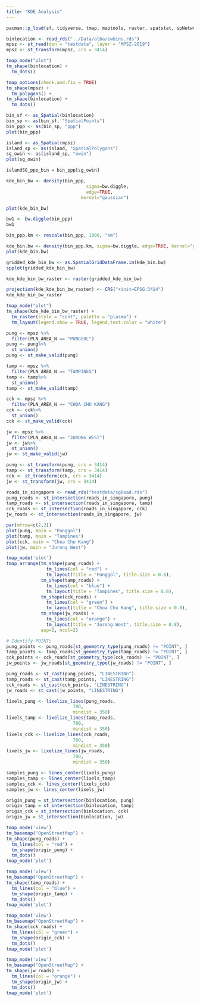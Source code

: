 ```yaml
---
title: "KDE Analysis"
---
```


```r
pacman::p_load(sf, tidyverse, tmap, maptools, raster, spatstat, spNetwork, classInt, viridis, arrow)
```

```r
binlocation <- read_rds("../Data/alba/ewbins.rds")
mpsz <- st_read(dsn = "testdata", layer = "MPSZ-2019")
mpsz <- st_transform(mpsz, crs = 3414)
```

```r
tmap_mode("plot")
tm_shape(binlocation) +
  tm_dots()
```

```r
tmap_options(check.and.fix = TRUE)
tm_shape(mpsz) +
  tm_polygons() +
tm_shape(binlocation) +
  tm_dots()
```

```r
bin_sf <- as_Spatial(binlocation)
bin_sp <- as(bin_sf, "SpatialPoints")
bin_ppp <- as(bin_sp, "ppp")
plot(bin_ppp)
```

```r
island <- as_Spatial(mpsz)
island_sp <- as(island, "SpatialPolygons")
sg_owin <- as(island_sp, "owin")
plot(sg_owin)
```

```r
islandSG_ppp_bin = bin_ppp[sg_owin]
```

```r
kde_bin_bw <- density(bin_ppp,
                              sigma=bw.diggle,
                              edge=TRUE,
                            kernel="gaussian") 
```

```r
plot(kde_bin_bw)
```

```r
bw1 <- bw.diggle(bin_ppp)
bw1
```
```r
bin_ppp.km <- rescale(bin_ppp, 1000, "km")
```

```r
kde_bin.bw <- density(bin_ppp.km, sigma=bw.diggle, edge=TRUE, kernel="gaussian")
plot(kde_bin.bw)
```

```r
gridded_kde_bin_bw <- as.SpatialGridDataFrame.im(kde_bin.bw)
spplot(gridded_kde_bin_bw)
```

```r
kde_kde_bin_bw_raster <- raster(gridded_kde_bin_bw)
```

```r
projection(kde_kde_bin_bw_raster) <- CRS("+init=EPSG:3414")
kde_kde_bin_bw_raster
```

```r
tmap_mode("plot")
tm_shape(kde_kde_bin_bw_raster) +
  tm_raster(style = "cont", palette = "plasma") +
  tm_layout(legend.show = TRUE, legend.text.color = "white")
```

```r
pung <- mpsz %>%
  filter(PLN_AREA_N == "PUNGGOL")
pung <- pung%>%
  st_union()
pung <- st_make_valid(pung)

tamp <- mpsz %>%
  filter(PLN_AREA_N == "TAMPINES")
tamp <- tamp%>%
  st_union()
tamp <- st_make_valid(tamp)

cck <- mpsz %>%
  filter(PLN_AREA_N == "CHOA CHU KANG")
cck <- cck%>%
  st_union()
cck <- st_make_valid(cck)

jw <- mpsz %>%
  filter(PLN_AREA_N == "JURONG WEST")
jw <- jw%>%
  st_union()
jw <- st_make_valid(jw)

pung <- st_transform(pung, crs = 3414)
tamp <- st_transform(tamp, crs = 3414)
cck <- st_transform(cck, crs = 3414)
jw <- st_transform(jw, crs = 3414)
```

```r
roads_in_singapore <- read_rds("testdata/sgRoad.rds")
pung_roads <- st_intersection(roads_in_singapore, pung)
tamp_roads <- st_intersection(roads_in_singapore, tamp)
cck_roads <- st_intersection(roads_in_singapore, cck)
jw_roads <- st_intersection(roads_in_singapore, jw)
```

```r
par(mfrow=c(2,2))
plot(pung, main = "Punggol")
plot(tamp, main = "Tampines")
plot(cck, main = "Choa Chu Kang")
plot(jw, main = "Jurong West")
```

```r
tmap_mode('plot')
tmap_arrange(tm_shape(pung_roads) +
               tm_lines(col = "red") +
               tm_layout(title = "Punggol", title.size = 0.8),
             tm_shape(tamp_roads) +
               tm_lines(col = "blue") +
               tm_layout(title = "Tampines", title.size = 0.8), 
             tm_shape(cck_roads) +
               tm_lines(col = "green") +
               tm_layout(title = "Choa Chu Kang", title.size = 0.8),
             tm_shape(jw_roads) +
               tm_lines(col = "orange") +
               tm_layout(title = "Jurong West", title.size = 0.8),
             asp=2, ncol=2)
```

```r
# Identify POINTs
pung_points <- pung_roads[st_geometry_type(pung_roads) != "POINT", ]
tamp_points <- tamp_roads[st_geometry_type(tamp_roads) != "POINT", ]
cck_points <- cck_roads[st_geometry_type(cck_roads) != "POINT", ]
jw_points <- jw_roads[st_geometry_type(jw_roads) != "POINT", ]
```

```r
pung_roads <- st_cast(pung_points, "LINESTRING")
tamp_roads <- st_cast(tamp_points, "LINESTRING")
cck_roads <- st_cast(cck_points, "LINESTRING")
jw_roads <- st_cast(jw_points, "LINESTRING")
```

```r
lixels_pung <- lixelize_lines(pung_roads, 
                         700, 
                         mindist = 350)
lixels_tamp <- lixelize_lines(tamp_roads, 
                         700, 
                         mindist = 350)
lixels_cck <- lixelize_lines(cck_roads, 
                         700, 
                         mindist = 350)
lixels_jw <- lixelize_lines(jw_roads, 
                         700, 
                         mindist = 350)
```

```r
samples_pung <- lines_center(lixels_pung)
samples_tamp <- lines_center(lixels_tamp)
samples_cck <- lines_center(lixels_cck)
samples_jw <- lines_center(lixels_jw)
```

```r
origin_pung = st_intersection(binlocation, pung)
origin_tamp = st_intersection(binlocation, tamp)
origin_cck = st_intersection(binlocation, cck)
origin_jw = st_intersection(binlocation, jw)
```

```r
tmap_mode('view')
tm_basemap("OpenStreetMap") +
tm_shape(pung_roads) +
  tm_lines(col = "red") +
  tm_shape(origin_pung) + 
  tm_dots()
tmap_mode('plot')
```

```r
tmap_mode('view')
tm_basemap("OpenStreetMap") +
tm_shape(tamp_roads) +
  tm_lines(col = "blue") +
  tm_shape(origin_tamp) + 
  tm_dots()
tmap_mode('plot')
```

```r
tmap_mode('view')
tm_basemap("OpenStreetMap") +
tm_shape(cck_roads) +
  tm_lines(col = "green") +
  tm_shape(origin_cck) + 
  tm_dots()
tmap_mode('plot')
```

```r
tmap_mode('view')
tm_basemap("OpenStreetMap") +
tm_shape(jw_roads) +
  tm_lines(col = "orange") +
  tm_shape(origin_jw) + 
  tm_dots()
tmap_mode('plot')
```